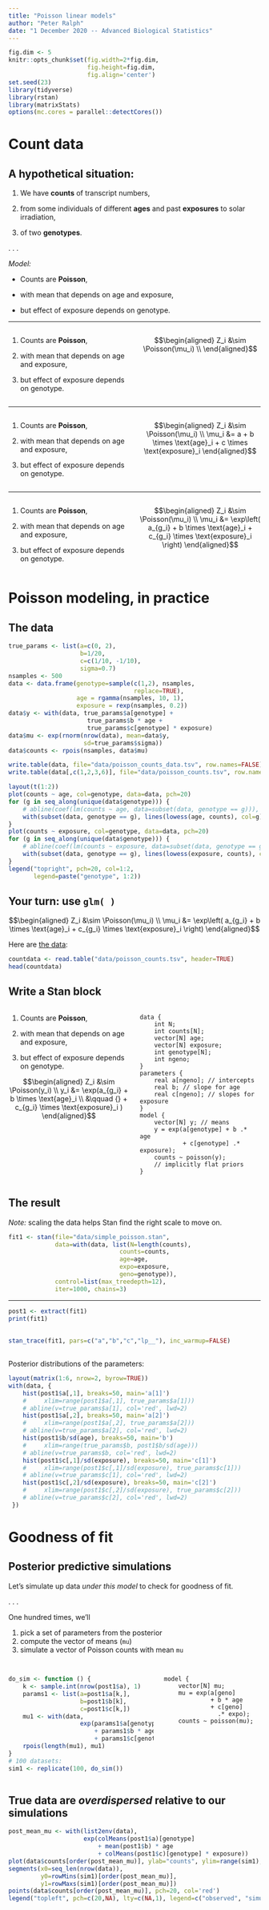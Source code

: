 ```yaml
---
title: "Poisson linear models"
author: "Peter Ralph"
date: "1 December 2020 -- Advanced Biological Statistics"
---
```


```r
fig.dim <- 5
knitr::opts_chunk$set(fig.width=2*fig.dim,
                      fig.height=fig.dim,
                      fig.align='center')
set.seed(23)
library(tidyverse)
library(rstan)
library(matrixStats)
options(mc.cores = parallel::detectCores())
```


# Count data

## A hypothetical situation:

1. We have **counts** of transcript numbers,

2. from some individuals of different **ages**
   and past **exposures** to solar irradiation,

3. of two **genotypes**.

. . .

*Model:*

* Counts are **Poisson**,

* with mean that depends on age and exposure,

* but effect of exposure depends on genotype.



-------------------------

::: {.columns}
::::::::: {.column width="50%"}


1. Counts are **Poisson**,

2. with mean that depends on age and exposure,

3. but effect of exposure depends on genotype.

:::
:::::::::: {.column width="50%"}


$$\begin{aligned}
    Z_i &\sim \Poisson(\mu_i) \\
\end{aligned}$$

:::
:::::::::::



-------------------------

::: {.columns}
::::::::: {.column width="50%"}


1. Counts are **Poisson**,

2. with mean that depends on age and exposure,

3. but effect of exposure depends on genotype.

:::
:::::::::: {.column width="50%"}


$$\begin{aligned}
    Z_i &\sim \Poisson(\mu_i) \\
    \mu_i &= a + b \times \text{age}_i + c \times \text{exposure}_i 
\end{aligned}$$

:::
:::::::::::



-------------------------

::: {.columns}
::::::::: {.column width="50%"}


1. Counts are **Poisson**,

2. with mean that depends on age and exposure,

3. but effect of exposure depends on genotype.

:::
:::::::::: {.column width="50%"}


$$\begin{aligned}
    Z_i &\sim \Poisson(\mu_i) \\
    \mu_i &= \exp\left( a_{g_i} + b \times \text{age}_i + c_{g_i} \times \text{exposure}_i \right)
\end{aligned}$$

:::
:::::::::::

# Poisson modeling, in practice

## The data


```r
true_params <- list(a=c(0, 2),
                    b=1/20,
                    c=c(1/10, -1/10),
                    sigma=0.7)
nsamples <- 500
data <- data.frame(genotype=sample(c(1,2), nsamples, 
                                   replace=TRUE),
                   age = rgamma(nsamples, 10, 1),
                   exposure = rexp(nsamples, 0.2))
data$y <- with(data, true_params$a[genotype] +
                      true_params$b * age +
                      true_params$c[genotype] * exposure)
data$mu <- exp(rnorm(nrow(data), mean=data$y, 
                     sd=true_params$sigma))
data$counts <- rpois(nsamples, data$mu)
```

```r
write.table(data, file="data/poisson_counts_data.tsv", row.names=FALSE)
write.table(data[,c(1,2,3,6)], file="data/poisson_counts.tsv", row.names=FALSE)
```

```r
layout(t(1:2))
plot(counts ~ age, col=genotype, data=data, pch=20)
for (g in seq_along(unique(data$genotype))) {
    # abline(coef(lm(counts ~ age, data=subset(data, genotype == g))), col=g)
    with(subset(data, genotype == g), lines(lowess(age, counts), col=g))
}
plot(counts ~ exposure, col=genotype, data=data, pch=20)
for (g in seq_along(unique(data$genotype))) {
    # abline(coef(lm(counts ~ exposure, data=subset(data, genotype == g))), col=g)
    with(subset(data, genotype == g), lines(lowess(exposure, counts), col=g))
}
legend("topright", pch=20, col=1:2,
       legend=paste("genotype", 1:2))
```

## Your turn: use `glm( )`


$$\begin{aligned}
    Z_i &\sim \Poisson(\mu_i) \\
    \mu_i &= \exp\left( a_{g_i} + b \times \text{age}_i + c_{g_i} \times \text{exposure}_i \right)
\end{aligned}$$


Here are [the data](data/poisson_counts.tsv):
```r
countdata <- read.table("data/poisson_counts.tsv", header=TRUE)
head(countdata)
```

## Write a Stan block

::: {.columns}
::::::::: {.column width="50%"}


1. Counts are **Poisson**,

2. with mean that depends on age and exposure,

3. but effect of exposure depends on genotype.

$$\begin{aligned}
    Z_i &\sim \Poisson(y_i) \\
    y_i &= \exp(a_{g_i} + b \times \text{age}_i \\
        &\qquad {} + c_{g_i} \times \text{exposure}_i )
\end{aligned}$$

:::
:::::::::: {.column width="50%"}

<!-- 
    NOTE: do this online, asking class what needs to be included
    and walking through how to include it 
-->

```
data {
    int N;
    int counts[N];
    vector[N] age;
    vector[N] exposure;
    int genotype[N];
    int ngeno;
}
parameters {
    real a[ngeno]; // intercepts
    real b; // slope for age
    real c[ngeno]; // slopes for exposure
}
model {
    vector[N] y; // means
    y = exp(a[genotype] + b .* age 
            + c[genotype] .* exposure);
    counts ~ poisson(y);
    // implicitly flat priors
}
```

:::
:::::::::::


## The result

*Note:* scaling the data helps Stan find the right scale to move on.

```r
fit1 <- stan(file="data/simple_poisson.stan",
             data=with(data, list(N=length(counts),
                               counts=counts,
                               age=age,
                               expo=exposure,
                               geno=genotype)),
             control=list(max_treedepth=12),
             iter=1000, chains=3)
```

-----------

```r
post1 <- extract(fit1)
print(fit1)
```

## 

```r
stan_trace(fit1, pars=c("a","b","c","lp__"), inc_warmup=FALSE)
```

## 

Posterior distributions of the parameters:
```r
layout(matrix(1:6, nrow=2, byrow=TRUE))
with(data, {
    hist(post1$a[,1], breaks=50, main='a[1]')
    #     xlim=range(post1$a[,1], true_params$a[1]))
    # abline(v=true_params$a[1], col='red', lwd=2)
    hist(post1$a[,2], breaks=50, main='a[2]')
    #     xlim=range(post1$a[,2], true_params$a[2]))
    # abline(v=true_params$a[2], col='red', lwd=2)
    hist(post1$b/sd(age), breaks=50, main='b')
    #     xlim=range(true_params$b, post1$b/sd(age)))
    # abline(v=true_params$b, col='red', lwd=2)
    hist(post1$c[,1]/sd(exposure), breaks=50, main='c[1]')
    #     xlim=range(post1$c[,1]/sd(exposure), true_params$c[1]))
    # abline(v=true_params$c[1], col='red', lwd=2)
    hist(post1$c[,2]/sd(exposure), breaks=50, main='c[2]')
    #     xlim=range(post1$c[,2]/sd(exposure), true_params$c[2]))
    # abline(v=true_params$c[2], col='red', lwd=2)
 })
```


# Goodness of fit

## Posterior predictive simulations

Let's simulate up data *under this model* to check for goodness of fit.

. . .

One hundred times, we'll

1. pick a set of parameters from the posterior
2. compute the vector of means (`mu`)
3. simulate a vector of Poisson counts with mean `mu`


## 


::: {.columns}
:::::::: {.column width="60%"}

```r
do_sim <- function () {
    k <- sample.int(nrow(post1$a), 1)
    params1 <- list(a=post1$a[k,],
                    b=post1$b[k],
                    c=post1$c[k,])
    mu1 <- with(data,
                    exp(params1$a[genotype] 
                        + params1$b * age
                        + params1$c[genotype] * exposure))
    rpois(length(mu1), mu1)
}
# 100 datasets:
sim1 <- replicate(100, do_sim())
```

:::
:::::::::: {.column width="40%"}

```
model {
    vector[N] mu;
    mu = exp(a[geno] 
             + b * age 
             + c[geno] 
               .* expo);
    counts ~ poisson(mu);
```

:::
:::::::::::

## True data are *overdispersed* relative to our simulations

```r
post_mean_mu <- with(list2env(data),
                     exp(colMeans(post1$a)[genotype]
                         + mean(post1$b) * age
                         + colMeans(post1$c)[genotype] * exposure))
plot(data$counts[order(post_mean_mu)], ylab="counts", ylim=range(sim1), type='n')
segments(x0=seq_len(nrow(data)),
         y0=rowMins(sim1)[order(post_mean_mu)],
         y1=rowMaxs(sim1)[order(post_mean_mu)])
points(data$counts[order(post_mean_mu)], pch=20, col='red')
legend("topleft", pch=c(20,NA), lty=c(NA,1), legend=c("observed", "simulated range"), col=c('red', 'black'))
```

